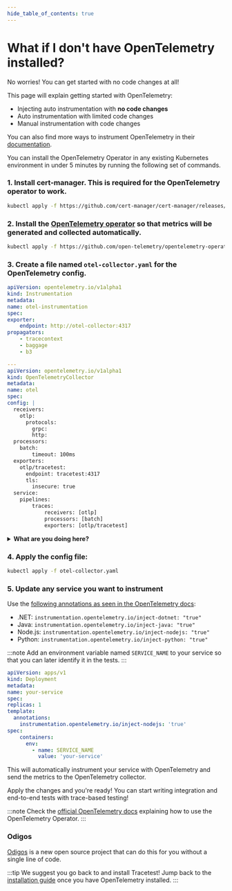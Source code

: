 ```yaml
--- 
hide_table_of_contents: true
---
```


# What if I don't have OpenTelemetry installed?



No worries! You can get started with no code changes at all!

This page will explain getting started with OpenTelemetry:

- Injecting auto instrumentation with **no code changes**
- Auto instrumentation with limited code changes
- Manual instrumentation with code changes

You can also find more ways to instrument OpenTelemetry in their [documentation](https://opentelemetry.io/docs/instrumentation/).

<Tabs groupId="otel-install-options">
  <TabItem value="no-code-changes" label="No Code Changes" default>

You can install the OpenTelemetry Operator in any existing Kubernetes environment in under 5 minutes by running the following set of commands.

### 1. Install cert-manager. This is required for the OpenTelemetry operator to work.

```bash
kubectl apply -f https://github.com/cert-manager/cert-manager/releases/download/v1.11.0/cert-manager.yaml
```

### 2. Install the [OpenTelemetry operator](https://opentelemetry.io/docs/k8s-operator/) so that metrics will be generated and collected automatically.

```bash
kubectl apply -f https://github.com/open-telemetry/opentelemetry-operator/releases/latest/download/opentelemetry-operator.yaml
```

### 3. Create a file named `otel-collector.yaml` for the OpenTelemetry config.

```yaml
apiVersion: opentelemetry.io/v1alpha1
kind: Instrumentation
metadata:
name: otel-instrumentation
spec:
exporter:
    endpoint: http://otel-collector:4317
propagators:
    - tracecontext
    - baggage
    - b3

---
apiVersion: opentelemetry.io/v1alpha1
kind: OpenTelemetryCollector
metadata:
name: otel
spec:
config: |
  receivers:
    otlp:
      protocols:
        grpc:
        http:
  processors:
    batch:
        timeout: 100ms
  exporters:
    otlp/tracetest:
      endpoint: tracetest:4317
      tls:
        insecure: true
  service:
    pipelines:
        traces:
            receivers: [otlp]
            processors: [batch]
            exporters: [otlp/tracetest]
```

<details>
  <summary>
    <b>What are you doing here?</b>
  </summary>

  We configure 2 separate things:

  #### 1. The Instrumentation, which is an init-container which will run on any pod you explictly mark (see step 5).

  #### 2. The OpenTelemetry collector, which will collect the traces from the init-container and send them to the test runner.

  What's amazing here is that you can add other exporters to this config file to [send the traces to other services like these](../configuration/overview.md).

</details>

### 4. Apply the config file:

```bash
kubectl apply -f otel-collector.yaml
```

### 5. Update any service you want to instrument
  
Use the [following annotations as seen in the OpenTelemetry docs](https://opentelemetry.io/docs/k8s-operator/automatic/):

- .NET: `instrumentation.opentelemetry.io/inject-dotnet: "true"`
- Java: `instrumentation.opentelemetry.io/inject-java: "true"`
- Node.js: `instrumentation.opentelemetry.io/inject-nodejs: "true"`
- Python: `instrumentation.opentelemetry.io/inject-python: "true"`

:::note
Add an environment variable named `SERVICE_NAME` to your service so that you can
later identify it in the tests.
:::

```yaml
apiVersion: apps/v1
kind: Deployment
metadata:
name: your-service
spec:
replicas: 1
template:
  annotations:
    instrumentation.opentelemetry.io/inject-nodejs: 'true'
spec:
    containers:
      env:
        - name: SERVICE_NAME
          value: 'your-service'
```

This will automatically instrument your service with OpenTelemetry and send the metrics to the OpenTelemetry collector.

Apply the changes and you're ready! You can start writing integration and end-to-end tests with trace-based testing!

:::note
Check the [official OpenTelemetry docs](https://opentelemetry.io/docs/k8s-operator/automatic/) explaining how to use the OpenTelemetry Operator.
:::

  </TabItem>

  <TabItem value="auto-instrumentation" label="Auto Instrumentation" default>
  </TabItem>

  <TabItem value="manual-instrumentation" label="Manual Instrumentation" default>
  </TabItem>

  <TabItem value="other-options" label="Other Options" default>

### Odigos

[Odigos](https://docs.odigos.io/intro) is a new open source project that can do this for you without a single line of code.

  </TabItem>

</Tabs>

:::tip We suggest you go back to and install Tracetest!
Jump back to the [installation guide](./installation.mdx) once you have OpenTelemetry installed.
:::